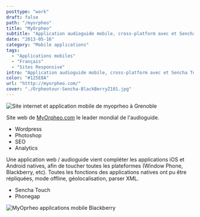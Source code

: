 ```yaml
---
posttype: "work"
draft: false
path: "/myorpheo"
title: "MyOrpheo"
subtitle: "Application audioguide mobile, cross-platform avec et Sencha Touch."
date: "2013-05-16"
category: "Mobile applications"
tags: 
  - "Applications mobiles"
  - "Français"
  - "Sites Responsive"
intro: "Application audioguide mobile, cross-platform avec et Sencha Touch. Pour la visite de musée, de villes, accompagnée de commentaires audio géolocalisés."
color: "#125E8A"
url: "htttp://myorpheo.com/"
cover: "./Orpheotour-Sencha-BlackBerryZ101.jpg"
---
```


![Site internet et application mobile de myoprheo à Grenoble](./2013-05-16---myorpheo/myorpheo.jpg)

Site web de [MyOrpheo.com](http://MyOrpheo.com) le leader mondial de l'audioguide.

- Wordpress
- Photoshop
- SEO
- Analytics

Une application web / audioguide vient compléter les applications iOS et Android natives, afin de toucher toutes les plateformes (Window Phone, Blackberry, etc). Toutes les fonctions des applications natives ont pu être répliquées, mode offline, géolocalisation, parser XML.

- Sencha Touch
- Phonegap

![MyOprheo applications mobile Blackberry](./2013-05-16---myorpheo/Orpheotour-Sencha-BlackBerryZ10.jpg)
